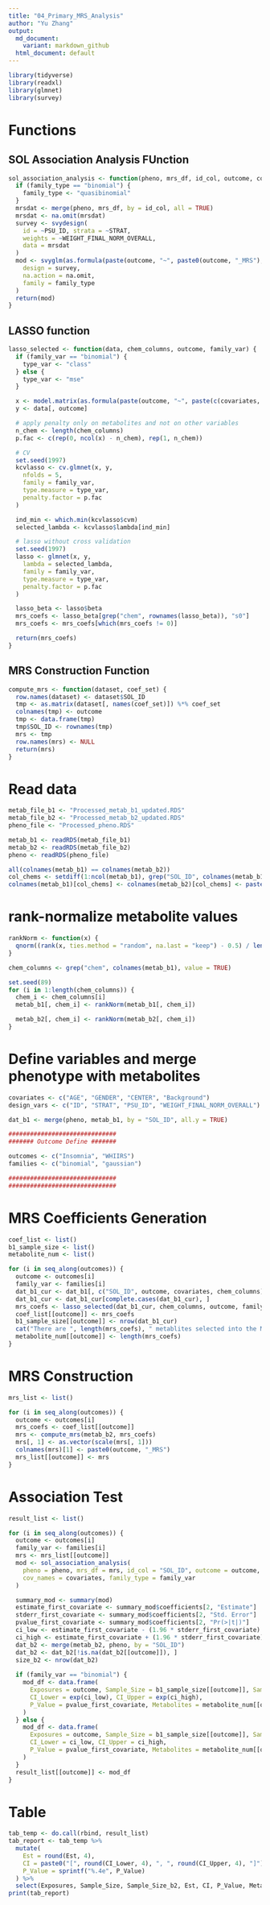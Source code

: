 ```yaml
---
title: "04_Primary_MRS_Analysis"
author: "Yu Zhang"
output:
  md_document:
    variant: markdown_github
  html_document: default
---
```


```r
library(tidyverse)
library(readxl)
library(glmnet)
library(survey)
```

# Functions
## SOL Association Analysis FUnction
```r
sol_association_analysis <- function(pheno, mrs_df, id_col, outcome, cov_names, family_type = "gaussian") {
  if (family_type == "binomial") {
    family_type <- "quasibinomial"
  }
  mrsdat <- merge(pheno, mrs_df, by = id_col, all = TRUE)
  mrsdat <- na.omit(mrsdat)
  survey <- svydesign(
    id = ~PSU_ID, strata = ~STRAT,
    weights = ~WEIGHT_FINAL_NORM_OVERALL,
    data = mrsdat
  )
  mod <- svyglm(as.formula(paste(outcome, "~", paste0(outcome, "_MRS"), "+", paste(cov_names, collapse = " + "))),
    design = survey,
    na.action = na.omit,
    family = family_type
  )
  return(mod)
}
```

## LASSO function
```r
lasso_selected <- function(data, chem_columns, outcome, family_var) {
  if (family_var == "binomial") {
    type_var <- "class"
  } else {
    type_var <- "mse"
  }

  x <- model.matrix(as.formula(paste(outcome, "~", paste(c(covariates, chem_columns), collapse = "+"))), data = data)
  y <- data[, outcome]

  # apply penalty only on metabolites and not on other variables
  n_chem <- length(chem_columns)
  p.fac <- c(rep(0, ncol(x) - n_chem), rep(1, n_chem))

  # CV
  set.seed(1997)
  kcvlasso <- cv.glmnet(x, y,
    nfolds = 5,
    family = family_var,
    type.measure = type_var,
    penalty.factor = p.fac
  )

  ind_min <- which.min(kcvlasso$cvm)
  selected_lambda <- kcvlasso$lambda[ind_min]

  # lasso without cross validation
  set.seed(1997)
  lasso <- glmnet(x, y,
    lambda = selected_lambda,
    family = family_var,
    type.measure = type_var,
    penalty.factor = p.fac
  )

  lasso_beta <- lasso$beta
  mrs_coefs <- lasso_beta[grep("chem", rownames(lasso_beta)), "s0"]
  mrs_coefs <- mrs_coefs[which(mrs_coefs != 0)]

  return(mrs_coefs)
}
```


## MRS Construction Function
```r
compute_mrs <- function(dataset, coef_set) {
  row.names(dataset) <- dataset$SOL_ID
  tmp <- as.matrix(dataset[, names(coef_set)]) %*% coef_set
  colnames(tmp) <- outcome
  tmp <- data.frame(tmp)
  tmp$SOL_ID <- rownames(tmp)
  mrs <- tmp
  row.names(mrs) <- NULL
  return(mrs)
}
```



# Read data
```r
metab_file_b1 <- "Processed_metab_b1_updated.RDS"
metab_file_b2 <- "Processed_metab_b2_updated.RDS"
pheno_file <- "Processed_pheno.RDS"

metab_b1 <- readRDS(metab_file_b1)
metab_b2 <- readRDS(metab_file_b2)
pheno <- readRDS(pheno_file)

all(colnames(metab_b1) == colnames(metab_b2))
col_chems <- setdiff(1:ncol(metab_b1), grep("SOL_ID", colnames(metab_b1)))
colnames(metab_b1)[col_chems] <- colnames(metab_b2)[col_chems] <- paste0("chem_", colnames(metab_b1)[col_chems])
```

# rank-normalize metabolite values
```r
rankNorm <- function(x) {
  qnorm((rank(x, ties.method = "random", na.last = "keep") - 0.5) / length(!is.na(x)))
}

chem_columns <- grep("chem", colnames(metab_b1), value = TRUE)

set.seed(89)
for (i in 1:length(chem_columns)) {
  chem_i <- chem_columns[i]
  metab_b1[, chem_i] <- rankNorm(metab_b1[, chem_i])

  metab_b2[, chem_i] <- rankNorm(metab_b2[, chem_i])
}
```


# Define variables and merge phenotype with metabolites
```r
covariates <- c("AGE", "GENDER", "CENTER", "Background")
design_vars <- c("ID", "STRAT", "PSU_ID", "WEIGHT_FINAL_NORM_OVERALL")

dat_b1 <- merge(pheno, metab_b1, by = "SOL_ID", all.y = TRUE)

##############################
####### Outcome Define #######

outcomes <- c("Insomnia", "WHIIRS")
families <- c("binomial", "gaussian")

##############################
##############################
```


# MRS Coefficients Generation
```r
coef_list <- list()
b1_sample_size <- list()
metabolite_num <- list()

for (i in seq_along(outcomes)) {
  outcome <- outcomes[i]
  family_var <- families[i]
  dat_b1_cur <- dat_b1[, c("SOL_ID", outcome, covariates, chem_columns)]
  dat_b1_cur <- dat_b1_cur[complete.cases(dat_b1_cur), ]
  mrs_coefs <- lasso_selected(dat_b1_cur, chem_columns, outcome, family_var)
  coef_list[[outcome]] <- mrs_coefs
  b1_sample_size[[outcome]] <- nrow(dat_b1_cur)
  cat("There are ", length(mrs_coefs), " metablites selected into the MRS for", outcome, "\n")
  metabolite_num[[outcome]] <- length(mrs_coefs)
}
```

# MRS Construction
```r
mrs_list <- list()

for (i in seq_along(outcomes)) {
  outcome <- outcomes[i]
  mrs_coefs <- coef_list[[outcome]]
  mrs <- compute_mrs(metab_b2, mrs_coefs)
  mrs[, 1] <- as.vector(scale(mrs[, 1]))
  colnames(mrs)[1] <- paste0(outcome, "_MRS")
  mrs_list[[outcome]] <- mrs
}
```

# Association Test
```r
result_list <- list()

for (i in seq_along(outcomes)) {
  outcome <- outcomes[i]
  family_var <- families[i]
  mrs <- mrs_list[[outcome]]
  mod <- sol_association_analysis(
    pheno = pheno, mrs_df = mrs, id_col = "SOL_ID", outcome = outcome,
    cov_names = covariates, family_type = family_var
  )

  summary_mod <- summary(mod)
  estimate_first_covariate <- summary_mod$coefficients[2, "Estimate"]
  stderr_first_covariate <- summary_mod$coefficients[2, "Std. Error"]
  pvalue_first_covariate <- summary_mod$coefficients[2, "Pr(>|t|)"]
  ci_low <- estimate_first_covariate - (1.96 * stderr_first_covariate)
  ci_high <- estimate_first_covariate + (1.96 * stderr_first_covariate)
  dat_b2 <- merge(metab_b2, pheno, by = "SOL_ID")
  dat_b2 <- dat_b2[!is.na(dat_b2[[outcome]]), ]
  size_b2 <- nrow(dat_b2)
  
  if (family_var == "binomial") {
    mod_df <- data.frame(
      Exposures = outcome, Sample_Size = b1_sample_size[[outcome]], Sample_Size_b2 = size_b2, Est = exp(estimate_first_covariate),
      CI_Lower = exp(ci_low), CI_Upper = exp(ci_high),
      P_Value = pvalue_first_covariate, Metabolites = metabolite_num[[outcome]]
    )
  } else {
    mod_df <- data.frame(
      Exposures = outcome, Sample_Size = b1_sample_size[[outcome]], Sample_Size_b2 = size_b2, Est = estimate_first_covariate,
      CI_Lower = ci_low, CI_Upper = ci_high,
      P_Value = pvalue_first_covariate, Metabolites = metabolite_num[[outcome]]
    )
  }
  result_list[[outcome]] <- mod_df
}
```


# Table
```r
tab_temp <- do.call(rbind, result_list)
tab_report <- tab_temp %>%
  mutate(
    Est = round(Est, 4),
    CI = paste0("[", round(CI_Lower, 4), ", ", round(CI_Upper, 4), "]"),
    P_Value = sprintf("%.4e", P_Value)
  ) %>%
  select(Exposures, Sample_Size, Sample_Size_b2, Est, CI, P_Value, Metabolites)
print(tab_report)
```

